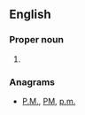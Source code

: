 {{also|mp|MP|.mp}}
==English==

===Proper noun===
{{en-proper noun}}

# {{abbreviation of|{{pedlink|masorah parva}}|lang=en}}

===Anagrams===
* [[P.M.#English|P.M.]], [[PM#English|PM]], [[p.m.#English|p.m.]]